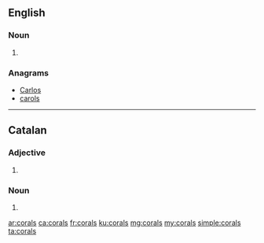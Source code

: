 ==English==

===Noun===
{{head|en|noun plural form}}

# {{plural of|coral|lang=en}}

===Anagrams===
* [[Carlos#English|Carlos]]
* [[carols#English|carols]]
----
==Catalan==

===Adjective===
{{ca-adj-form}}

# {{plural of|coral|lang=ca}}

===Noun===
{{ca-noun-form}}

# {{plural of|coral|lang=ca}}

[[ar:corals]]
[[ca:corals]]
[[fr:corals]]
[[ku:corals]]
[[mg:corals]]
[[my:corals]]
[[simple:corals]]
[[ta:corals]]